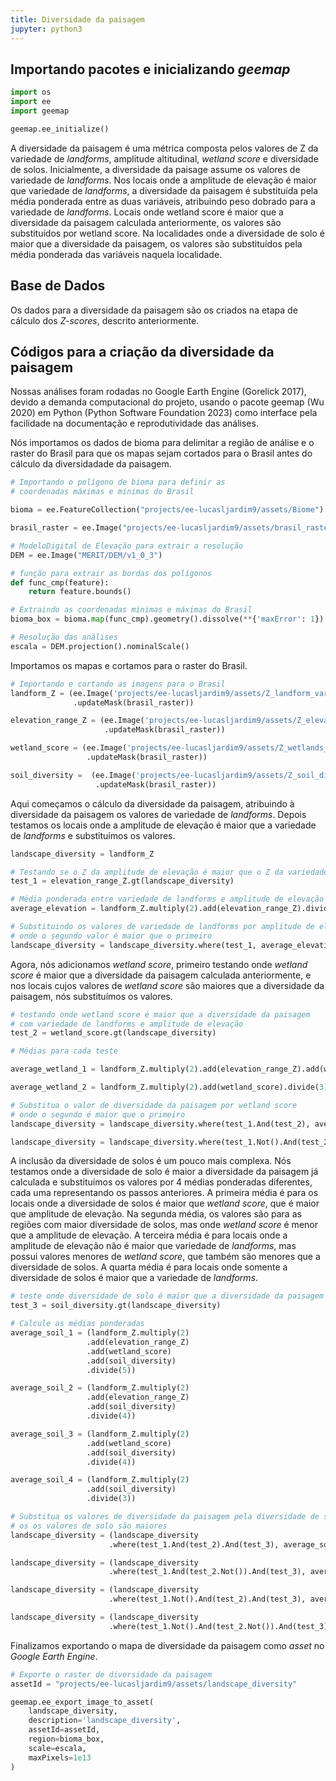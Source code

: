 ```yaml
---
title: Diversidade da paisagem
jupyter: python3
---
```




## Importando pacotes e inicializando *geemap*

```python
import os
import ee
import geemap
```

```python
geemap.ee_initialize()
```

A diversidade da paisagem é uma métrica composta pelos valores de Z da variedade de *landforms*, amplitude altitudinal, *wetland score* e diversidade de solos. Inicialmente, a diversidade da paisage assume os valores de variedade de *landforms*. Nos locais onde a amplitude de elevação é maior que variedade de *landforms*, a diversidade da paisagem é substituída pela média ponderada entre as duas variáveis, atribuindo peso dobrado para a variedade de *landforms*. Locais onde wetland score é maior que a diversidade da paisagem calculada anteriormente, os valores são substituídos por wetland score. Na localidades onde a diversidade de solo é maior que a diversidade da paisagem, os valores são substituídos pela média ponderada das variáveis naquela localidade.

## Base de Dados

Os dados para a diversidade da paisagem são os criados na etapa de cálculo dos *Z-scores*, descrito anteriormente.

## Códigos para a criação da diversidade da paisagem

Nossas análises foram rodadas no Google Earth Engine (Gorelick 2017), devido a demanda computacional do projeto, usando o pacote geemap (Wu 2020) em Python (Python Software Foundation 2023) como interface pela facilidade na documentação e reprodutividade das análises.

Nós importamos os dados de bioma para delimitar a região de análise e o raster do Brasil para que os mapas sejam cortados para o Brasil antes do cálculo da diversidadade da paisagem.

```python
# Importando o polígono de bioma para definir as 
# coordenadas máximas e mínimas do Brasil

bioma = ee.FeatureCollection("projects/ee-lucasljardim9/assets/Biome")

brasil_raster = ee.Image("projects/ee-lucasljardim9/assets/brasil_raster")

# ModeloDigital de Elevação para extrair a resolução
DEM = ee.Image("MERIT/DEM/v1_0_3")

# função para extrair as bordas dos polígonos
def func_cmp(feature):
    return feature.bounds() 

# Extraindo as coordenadas mínimas e máximas do Brasil
bioma_box = bioma.map(func_cmp).geometry().dissolve(**{'maxError': 1}).bounds()

# Resolução das análises
escala = DEM.projection().nominalScale()
```

Importamos os mapas e cortamos para o raster do Brasil.

```python
# Importando e cortando as imagens para o Brasil
landform_Z = (ee.Image('projects/ee-lucasljardim9/assets/Z_landform_variety')
              .updateMask(brasil_raster))

elevation_range_Z = (ee.Image('projects/ee-lucasljardim9/assets/Z_elevation_range')
                     .updateMask(brasil_raster))

wetland_score = (ee.Image('projects/ee-lucasljardim9/assets/Z_wetlands_score')
                 .updateMask(brasil_raster))

soil_diversity =  (ee.Image('projects/ee-lucasljardim9/assets/Z_soil_diversity')
                   .updateMask(brasil_raster))
```

Aqui começamos o cálculo da diversidade da paisagem, atribuindo à diversidade da paisagem os valores de variedade de *landforms*. Depois testamos os locais onde a amplitude de elevação é maior que a variedade de *landforms* e substituímos os valores.

```python
landscape_diversity = landform_Z

# Testando se o Z da amplitude de elevação é maior que o Z da variedade de landsforms
test_1 = elevation_range_Z.gt(landscape_diversity)

# Média ponderada entre variedade de landforms e amplitude de elevação
average_elevation = landform_Z.multiply(2).add(elevation_range_Z).divide(3)

# Substituindo os valores de variedade de landforms por amplitude de elevação 
# onde o segundo valor é maior que o primeiro
landscape_diversity = landscape_diversity.where(test_1, average_elevation)
```

Agora, nós adicionamos *wetland score*, primeiro testando onde *wetland score* é maior que a diversidade da paisagem calculada anteriormente, e nos locais cujos valores de *wetland score* são maiores que a diversidade da paisagem, nós substituímos os valores.

```python
# testando onde wetland score é maior que a diversidade da paisagem
# com variedade de landforms e amplitude de elevação
test_2 = wetland_score.gt(landscape_diversity)

# Médias para cada teste

average_wetland_1 = landform_Z.multiply(2).add(elevation_range_Z).add(wetland_score).divide(4)

average_wetland_2 = landform_Z.multiply(2).add(wetland_score).divide(3)

# Substitua o valor de diversidade da paisagem por wetland score
# onde o segundo é maior que o primeiro
landscape_diversity = landscape_diversity.where(test_1.And(test_2), average_wetland_1)

landscape_diversity = landscape_diversity.where(test_1.Not().And(test_2), average_wetland_2)
```

A inclusão da diversidade de solos é um pouco mais complexa. Nós testamos onde a diversidade de solo é maior a diversidade da paisagem já calculada e substituímos os valores por 4 médias ponderadas diferentes, cada uma representando os passos anteriores. A primeira média é para os locais onde a diversidade de solos é maior que *wetland score*, que é maior que amplitude de elevação. Na segunda média, os valores são para as regiões com maior diversidade de solos, mas onde *wetland score* é menor que a amplitude de elevação. A terceira média é para locais onde a amplitude de elevação não é maior que variedade de *landforms*, mas possui valores menores de *wetland score*, que também são menores que a diversidade de solos. A quarta média é para locais onde somente a diversidade de solos é maior que a variedade de *landforms*.

```python
# teste onde diversidade de solo é maior que a diversidade da paisagem
test_3 = soil_diversity.gt(landscape_diversity)

# Calcule as médias ponderadas
average_soil_1 = (landform_Z.multiply(2)
                 .add(elevation_range_Z)
                 .add(wetland_score)
                 .add(soil_diversity)
                 .divide(5))

average_soil_2 = (landform_Z.multiply(2)
                 .add(elevation_range_Z)
                 .add(soil_diversity)
                 .divide(4))

average_soil_3 = (landform_Z.multiply(2)
                 .add(wetland_score)
                 .add(soil_diversity)
                 .divide(4))

average_soil_4 = (landform_Z.multiply(2)
                 .add(soil_diversity)
                 .divide(3))

# Substitua os valores de diversidade da paisagem pela diversidade de solo
# os os valores de solo são maiores
landscape_diversity = (landscape_diversity
                      .where(test_1.And(test_2).And(test_3), average_soil_1))

landscape_diversity = (landscape_diversity
                      .where(test_1.And(test_2.Not()).And(test_3), average_soil_2))

landscape_diversity = (landscape_diversity
                      .where(test_1.Not().And(test_2).And(test_3), average_soil_3))

landscape_diversity = (landscape_diversity
                      .where(test_1.Not().And(test_2.Not()).And(test_3), average_soil_4))
```

 Finalizamos exportando o mapa de diversidade da paisagem como *asset* no *Google Earth Engine*.

```python
# Exporte o raster de diversidade da paisagem
assetId = "projects/ee-lucasljardim9/assets/landscape_diversity"

geemap.ee_export_image_to_asset(
    landscape_diversity, 
    description='landscape_diversity', 
    assetId=assetId, 
    region=bioma_box, 
    scale=escala,
    maxPixels=1e13
)
```


